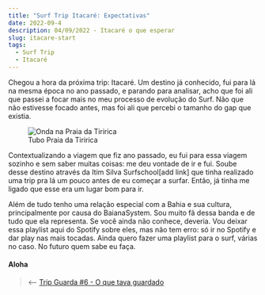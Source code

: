 ```yaml
---
title: "Surf Trip Itacaré: Expectativas"
date: 2022-09-4
description: 04/09/2022 - Itacaré o que esperar
slug: itacare-start
tags:
  - Surf Trip
  - Itacaré
---
```


Chegou a hora da próxima trip: Itacaré. Um destino já conhecido, fui para lá na mesma época no ano passado, e parando para analisar, acho que foi ali que passei a focar mais no meu processo de evolução do Surf. Não que não estivesse focado antes, mas foi ali que percebi o tamanho do gap que existia.

<figure>
    <img src="./tubo.jpg"
         alt="Onda na Praia da Tiririca">
    <figcaption>Tubo Praia da Tiririca</figcaption>
</figure>

Contextualizando a viagem que fiz ano passado, eu fui para essa viagem sozinho e sem saber muitas coisas: me deu vontade de ir e fui. Soube desse destino através da Itim Silva Surfschool[add link] que tinha realizado uma trip pra lá um pouco antes de eu começar a surfar. Então, já tinha me ligado que esse era um lugar bom para ir.

Além de tudo tenho uma relação especial com a Bahia e sua cultura, principalmente por causa do <OutboundLink href="https://www.youtube.com/watch?v=ne7E5geBMWE">BaianaSystem</OutboundLink>. Sou muito fã dessa banda e de tudo que ela representa. Se você ainda não conhece, deveria. Vou deixar essa playlist aqui do Spotify sobre eles, mas não tem erro: só ir no Spotify e dar play nas mais tocadas. Ainda quero fazer uma playlist para o surf, várias no caso. No futuro quem sabe eu faça.


#### Aloha

> ⟵ <a href="https://meusurf.blog/guarda-6">Trip Guarda #6 - O que tava guardado</a>